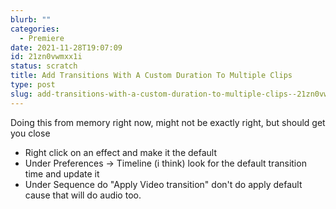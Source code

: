 ```yaml
---
blurb: ""
categories:
  - Premiere
date: 2021-11-28T19:07:09
id: 21zn0vwmxx1i
status: scratch
title: Add Transitions With A Custom Duration To Multiple Clips
type: post
slug: add-transitions-with-a-custom-duration-to-multiple-clips--21zn0vwmxx1i
---
```


Doing this from memory right now, might not be exactly right, but should get you close

- Right click on an effect and make it the default
- Under Preferences -> Timeline (i think) look for the default transition time and update it
- Under Sequence do "Apply Video transition" don't do apply default cause that will do audio too. 



